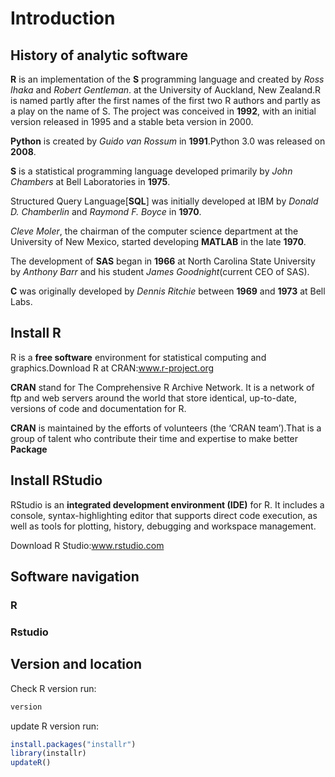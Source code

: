 # Introduction {#intro}

## History of analytic software
**R** is an implementation of the **S** programming language and created by *Ross Ihaka* and *Robert Gentleman*. at the University of Auckland, New Zealand.R is named partly after the first names of the first two R authors and partly as a play on the name of S. The project was conceived in **1992**, with an initial version released in 1995 and a stable beta version in 2000.

**Python** is created by *Guido van Rossum* in **1991**.Python 3.0 was released on **2008**.

**S** is a statistical programming language developed primarily by *John Chambers* at Bell Laboratories in **1975**.

Structured Query Language[**SQL**] was initially developed at IBM by *Donald D. Chamberlin* and *Raymond F. Boyce* in **1970**.

*Cleve Moler*, the chairman of the computer science department at the University of New Mexico, started developing **MATLAB** in the late **1970**.

The development of **SAS** began in **1966** at North Carolina State University by *Anthony Barr* and his student *James Goodnight*(current CEO of SAS).

**C** was originally developed by *Dennis Ritchie* between **1969** and **1973** at Bell Labs.

## Install R

R is a **free software** environment for statistical computing and graphics.Download R at CRAN:[www.r-project.org](https://www.r-project.org/)

**CRAN** stand for The Comprehensive R Archive Network. It is a network of ftp and web servers around the world that store identical, up-to-date, versions of code and documentation for R.

**CRAN** is maintained by the efforts of volunteers (the 'CRAN team').That is a group of talent who contribute their time and expertise to make better **Package**

## Install RStudio

RStudio is an **integrated development environment (IDE)** for R. It includes a console, syntax-highlighting editor that supports direct code execution, as well as tools for plotting, history, debugging and workspace management.

Download R Studio:[www.rstudio.com](https://www.rstudio.com/)

## Software navigation

### R

### Rstudio

## Version and location

Check R version run:
```r
version
```

update R version run:
```r
install.packages("installr")
library(installr)
updateR()
```
